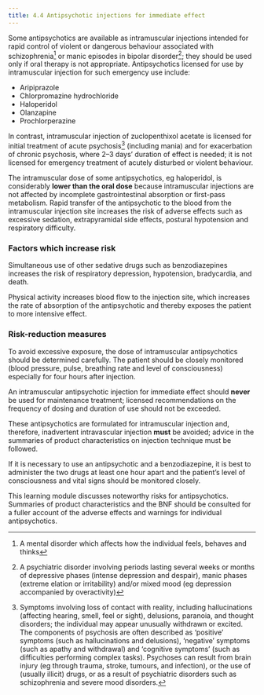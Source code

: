 ```yaml
---
title: 4.4 Antipsychotic injections for immediate effect
---
```



Some antipsychotics are available as intramuscular injections intended for rapid control of violent or dangerous behaviour associated with schizophrenia[^1] or manic episodes in bipolar disorder[^2]; they should be used only if oral therapy is not appropriate. Antipsychotics licensed for use by intramuscular injection for such emergency use include:

* Aripiprazole
* Chlorpromazine hydrochloride
* Haloperidol
* Olanzapine
* Prochlorperazine
  
In contrast, intramuscular injection of zuclopenthixol acetate is licensed for initial treatment of acute psychosis[^3] (including mania) and for exacerbation of chronic psychosis, where 2–3 days’ duration of effect is needed; it is not licensed for emergency treatment of acutely disturbed or violent behaviour.

The intramuscular dose of some antipsychotics, eg haloperidol, is considerably **lower than the oral dose** because intramuscular injections are not affected by incomplete gastrointestinal absorption or first-pass metabolism. Rapid transfer of the antipsychotic to the blood from the intramuscular injection site increases the risk of adverse effects such as excessive sedation, extrapyramidal side effects, postural hypotension and respiratory difficulty.

### Factors which increase risk

Simultaneous use of other sedative drugs such as benzodiazepines increases the risk of respiratory depression, hypotension, bradycardia, and death.

Physical activity increases blood flow to the injection site, which increases the rate of absorption of the antipsychotic and thereby exposes the patient to more intensive effect.

### Risk-reduction measures

To avoid excessive exposure, the dose of intramuscular antipsychotics should be determined carefully. The patient should be closely monitored (blood pressure, pulse, breathing rate and level of consciousness) especially for four hours after injection.

An intramuscular antipsychotic injection for immediate effect should **never** be used for maintenance treatment; licensed recommendations on the frequency of dosing and duration of use should not be exceeded.

These antipsychotics are formulated for intramuscular injection and, therefore, inadvertent intravascular injection **must** be avoided; advice in the summaries of product characteristics on injection technique must be followed.

If it is necessary to use an antipsychotic and a benzodiazepine, it is best to administer the two drugs at least one hour apart and the patient’s level of consciousness and vital signs should be monitored closely.

  
This learning module discusses noteworthy risks for antipsychotics. Summaries of product characteristics and the BNF should be consulted for a fuller account of the adverse effects and warnings for individual antipsychotics.



[^1]: A mental disorder which affects how the individual feels, behaves and thinks


[^2]: A psychiatric disorder involving periods lasting several weeks or months of depressive phases (intense depression and despair), manic phases (extreme elation or irritability) and/or mixed mood (eg depression accompanied by overactivity)


[^3]: Symptoms involving loss of contact with reality, including hallucinations (affecting hearing, smell, feel or sight), delusions, paranoia, and thought disorders; the individual may appear unusually withdrawn or excited. The components of psychosis are often described as ‘positive’ symptoms (such as hallucinations and delusions), ‘negative’ symptoms (such as apathy and withdrawal) and ‘cognitive symptoms’ (such as difficulties performing complex tasks). Psychoses can result from brain injury (eg through trauma, stroke, tumours, and infection), or the use of (usually illicit) drugs, or as a result of psychiatric disorders such as schizophrenia and severe mood disorders.
